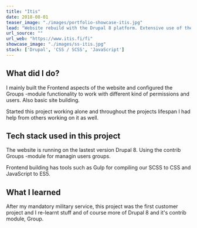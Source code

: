 ```yaml
---
title: "Itis"
date: 2018-08-01
teaser_image: "./images/portfolio-showcase-itis.jpg"
lead: "Website rebuild with the Drupal 8 platform. Extensive use of the Group contrib module."
url_source: ""
url_web: "https://www.itis.fi/fi"
showcase_image: "./images/ss-itis.jpg"
stack: ['Drupal', 'CSS / SCSS', 'JavaScript']
---
```



<WidgetImage src="./images/ss-itis.jpg" alt="A screenshot of the showcases website" />

## What did I do?

I mainly built the Frontend aspects of the website and configured the Groups -module functionality to work with different kind of permissions and users. Also basic site building.

Started this project working alone and throughout the projects lifespan I had help from others working on it as well.

## Tech stack used in this project

The website is running on the lastest version Drupal 8. Using the contrib Groups -module for managin users groups.

Frontend building has tools such as Gulp for compiling our SCSS to CSS and JavaScript to ES5.

## What I learned

After my mandatory military service, this project was the first customer project and I re-learnt stuff and of course more of Drupal 8 and it's contrib module, Group.